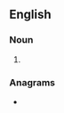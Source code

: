 {{also|air bases}}
==English==

===Noun===
{{head|en|noun form}}

# {{plural of|airbase|lang=en}}

===Anagrams===
* {{anagrams|en|a=aabeirss|Arabises}}